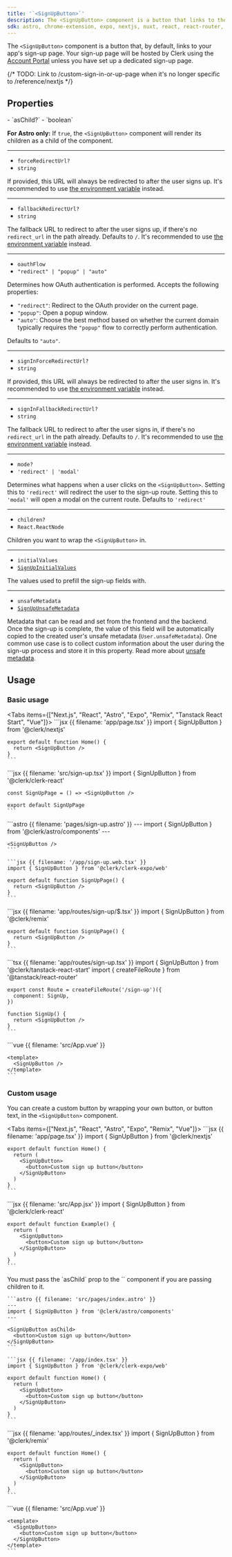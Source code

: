 ```yaml
---
title: '`<SignUpButton>`'
description: The <SignUpButton> component is a button that links to the sign-up page or displays the sign-up modal.
sdk: astro, chrome-extension, expo, nextjs, nuxt, react, react-router, remix, tanstack-react-start, vue
---
```


The `<SignUpButton>` component is a button that, by default, links to your app's sign-up page. Your sign-up page will be hosted by Clerk using the [Account Portal](/docs/guides/customizing-clerk/account-portal) unless you have set up a dedicated sign-up page.

{/* TODO: Link to /custom-sign-in-or-up-page when it's no longer specific to /reference/nextjs */}

## Properties

<Properties>
  - `asChild?`
  - `boolean`

  **For Astro only:** If `true`, the `<SignUpButton>` component will render its children as a child of the component.

  ---

  - `forceRedirectUrl?`
  - `string`

  If provided, this URL will always be redirected to after the user signs up. It's recommended to use [the environment variable](/docs/guides/development/clerk-environment-variables#sign-in-and-sign-up-redirects) instead.

  ---

  - `fallbackRedirectUrl?`
  - `string`

  The fallback URL to redirect to after the user signs up, if there's no `redirect_url` in the path already. Defaults to `/`. It's recommended to use [the environment variable](/docs/guides/development/clerk-environment-variables#sign-in-and-sign-up-redirects) instead.

  ---

  - `oauthFlow`
  - `"redirect" | "popup" | "auto"`

  Determines how OAuth authentication is performed. Accepts the following properties:

  - `"redirect"`: Redirect to the OAuth provider on the current page.
  - `"popup"`: Open a popup window.
  - `"auto"`: Choose the best method based on whether the current domain typically requires the `"popup"` flow to correctly perform authentication.

  Defaults to `"auto"`.

  ---

  - `signInForceRedirectUrl?`
  - `string`

  If provided, this URL will always be redirected to after the user signs in. It's recommended to use [the environment variable](/docs/guides/development/clerk-environment-variables#sign-in-and-sign-up-redirects) instead.

  ---

  - `signInFallbackRedirectUrl?`
  - `string`

  The fallback URL to redirect to after the user signs in, if there's no `redirect_url` in the path already. Defaults to `/`. It's recommended to use [the environment variable](/docs/guides/development/clerk-environment-variables#sign-in-and-sign-up-redirects) instead.

  ---

  - `mode?`
  - `'redirect' | 'modal'`

  Determines what happens when a user clicks on the `<SignUpButton>`. Setting this to `'redirect'` will redirect the user to the sign-up route. Setting this to `'modal'` will open a modal on the current route. Defaults to `'redirect'`

  ---

  - `children?`
  - `React.ReactNode`

  Children you want to wrap the `<SignUpButton>` in.

  ---

  - `initialValues`
  - [`SignUpInitialValues`](/docs/reference/javascript/types/sign-up-initial-values)

  The values used to prefill the sign-up fields with.

  ---

  - `unsafeMetadata`
  - [`SignUpUnsafeMetadata`](/docs/reference/javascript/types/metadata#sign-up-unsafe-metadata)

  Metadata that can be read and set from the frontend and the backend. Once the sign-up is complete, the value of this field will be automatically copied to the created user's unsafe metadata (`User.unsafeMetadata`). One common use case is to collect custom information about the user during the sign-up process and store it in this property. Read more about [unsafe metadata](/docs/guides/users/extending#unsafe-metadata).
</Properties>

## Usage

### Basic usage

<Tabs items={["Next.js", "React", "Astro", "Expo", "Remix", "Tanstack React Start", "Vue"]}>
  <Tab>
    ```jsx {{ filename: 'app/page.tsx' }}
    import { SignUpButton } from '@clerk/nextjs'

    export default function Home() {
      return <SignUpButton />
    }
    ```
  </Tab>

  <Tab>
    ```jsx {{ filename: 'src/sign-up.tsx' }}
    import { SignUpButton } from '@clerk/clerk-react'

    const SignUpPage = () => <SignUpButton />

    export default SignUpPage
    ```
  </Tab>

  <Tab>
    ```astro {{ filename: 'pages/sign-up.astro' }}
    ---
    import { SignUpButton } from '@clerk/astro/components'
    ---

    <SignUpButton />
    ```
  </Tab>

  <Tab>
    <Include src="_partials/expo/web-only-callout" />

    ```jsx {{ filename: '/app/sign-up.web.tsx' }}
    import { SignUpButton } from '@clerk/clerk-expo/web'

    export default function SignUpPage() {
      return <SignUpButton />
    }
    ```
  </Tab>

  <Tab>
    ```jsx {{ filename: 'app/routes/sign-up/$.tsx' }}
    import { SignUpButton } from '@clerk/remix'

    export default function SignUpPage() {
      return <SignUpButton />
    }
    ```
  </Tab>

  <Tab>
    ```tsx {{ filename: 'app/routes/sign-up.tsx' }}
    import { SignUpButton } from '@clerk/tanstack-react-start'
    import { createFileRoute } from '@tanstack/react-router'

    export const Route = createFileRoute('/sign-up')({
      component: SignUp,
    })

    function SignUp() {
      return <SignUpButton />
    }
    ```
  </Tab>

  <Tab>
    ```vue {{ filename: 'src/App.vue' }}
    <script setup>
    import { SignUpButton } from '@clerk/vue'
    </script>

    <template>
      <SignUpButton />
    </template>
    ```
  </Tab>
</Tabs>

### Custom usage

You can create a custom button by wrapping your own button, or button text, in the `<SignUpButton>` component.

<Tabs items={["Next.js", "React", "Astro", "Expo", "Remix", "Vue"]}>
  <Tab>
    ```jsx {{ filename: 'app/page.tsx' }}
    import { SignUpButton } from '@clerk/nextjs'

    export default function Home() {
      return (
        <SignUpButton>
          <button>Custom sign up button</button>
        </SignUpButton>
      )
    }
    ```
  </Tab>

  <Tab>
    ```jsx {{ filename: 'src/App.jsx' }}
    import { SignUpButton } from '@clerk/clerk-react'

    export default function Example() {
      return (
        <SignUpButton>
          <button>Custom sign up button</button>
        </SignUpButton>
      )
    }
    ```
  </Tab>

  <Tab>
    You must pass the `asChild` prop to the `<SignUpButton>` component if you are passing children to it.

    ```astro {{ filename: 'src/pages/index.astro' }}
    ---
    import { SignUpButton } from '@clerk/astro/components'
    ---

    <SignUpButton asChild>
      <button>Custom sign up button</button>
    </SignUpButton>
    ```
  </Tab>

  <Tab>
    <Include src="_partials/expo/web-only-callout" />

    ```jsx {{ filename: '/app/index.tsx' }}
    import { SignUpButton } from '@clerk/clerk-expo/web'

    export default function Home() {
      return (
        <SignUpButton>
          <button>Custom sign up button</button>
        </SignUpButton>
      )
    }
    ```
  </Tab>

  <Tab>
    ```jsx {{ filename: 'app/routes/_index.tsx' }}
    import { SignUpButton } from '@clerk/remix'

    export default function Home() {
      return (
        <SignUpButton>
          <button>Custom sign up button</button>
        </SignUpButton>
      )
    }
    ```
  </Tab>

  <Tab>
    ```vue {{ filename: 'src/App.vue' }}
    <script setup>
    import { SignUpButton } from '@clerk/vue'
    </script>

    <template>
      <SignUpButton>
        <button>Custom sign up button</button>
      </SignUpButton>
    </template>
    ```
  </Tab>
</Tabs>
